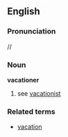 ==English==
===Pronunciation===
/{{IPAchar|vəˈkeɪʃənə}}/
===Noun===
'''vacationer'''

# see [[vacationist]]

===Related terms===
*[[vacation]]